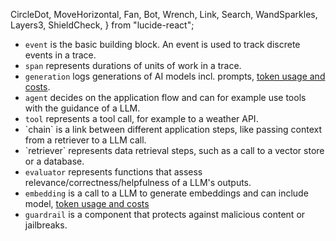   CircleDot,
  MoveHorizontal,
  Fan,
  Bot,
  Wrench,
  Link,
  Search,
  WandSparkles,
  Layers3,
  ShieldCheck,
} from "lucide-react";

- <CircleDot size={16} className="text-muted-green inline mr-1" /> `event` is the
  basic building block. An event is used to track discrete events in a trace.
- <MoveHorizontal size={16} className="text-muted-blue inline mr-1" /> `span` represents
  durations of units of work in a trace.
- <Fan size={16} className="text-muted-magenta inline mr-1" /> `generation` logs
  generations of AI models incl. prompts, [token usage and costs](/docs/observability/features/token-and-cost-tracking).
- <Bot size={16} className="text-purple-600 inline mr-1" /> `agent` decides on the
  application flow and can for example use tools with the guidance of a LLM.
- <Wrench size={16} className="text-orange-600 inline mr-1" /> `tool` represents
  a tool call, for example to a weather API.
- <Link size={16} className="text-pink-600 inline mr-1" /> `chain` is a link between
  different application steps, like passing context from a retriever to a LLM call.
- <Search size={16} className="text-teal-600 inline mr-1" /> `retriever` represents
  data retrieval steps, such as a call to a vector store or a database.
- <WandSparkles size={16} className="text-indigo-600 inline mr-1" /> `evaluator`
  represents functions that assess relevance/correctness/helpfulness of a LLM's outputs.
- <Layers3 size={16} className="text-amber-600 inline mr-1" /> `embedding` is a call
  to a LLM to generate embeddings and can include model, [token usage and costs](/docs/observability/features/token-and-cost-tracking)
- <ShieldCheck size={16} className="text-red-600 inline mr-1" /> `guardrail` is a
  component that protects against malicious content or jailbreaks.
